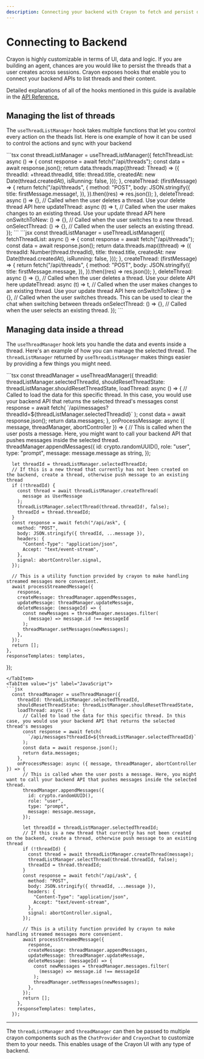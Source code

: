 ```yaml
---
description: Connecting your backend with Crayon to fetch and persist data
---
```



# Connecting to Backend

Crayon is highly customizable in terms of UI, data and logic. If you are building an agent, chances are you would like to persist the threads that a user creates across sessions. Crayon exposes hooks that enable you to connect your backend APIs to list threads and their content.

Detailed explanations of all of the hooks mentioned in this guide is available in the <ins>[API Reference](../../reference/js/react-core).</ins>

## Managing the list of threads

The `useThreadListManager` hook takes multiple functions that let you control every action on the theads list. Here is one example of how it can be used to control the actions and sync with your backend

<Tabs groupId="frontend-lang">
<TabItem value="ts" label="TypeScript">
```tsx
  const threadListManager = useThreadListManager({
    fetchThreadList: async () => {
      const response = await fetch("/api/threads");
      const data = await response.json();
      return data.threads.map((thread: Thread) => ({
        threadId: +thread.threadId,
        title: thread.title,
        createdAt: new Date(thread.createdAt),
        isRunning: false,
      }));
    },
    createThread: (firstMessage) => {
      return fetch("/api/threads", {
        method: "POST",
        body: JSON.stringify({
          title: firstMessage.message!,
        }),
      }).then((res) => res.json());
    },
    deleteThread: async () => {}, // Called when the user deletes a thread. Use your delete thread API here
    updateThread: async (t) => t, // Called when the user makes changes to an existing thread. Use your update thread API here
    onSwitchToNew: () => {}, // Called when the user switches to a new thread.
    onSelectThread: () => {}, // Called when the user selects an existing thread.
  });
```
</TabItem>
<TabItem value="js" label="JavaScript">
```jsx
  const threadListManager = useThreadListManager({
    fetchThreadList: async () => {
      const response = await fetch("/api/threads");
      const data = await response.json();
      return data.threads.map((thread) => ({
        threadId: Number(thread.threadId),
        title: thread.title,
        createdAt: new Date(thread.createdAt),
        isRunning: false,
      }));
    },
    createThread: (firstMessage) => {
      return fetch("/api/threads", {
        method: "POST",
        body: JSON.stringify({
          title: firstMessage.message,
        }),
      }).then((res) => res.json());
    },
    deleteThread: async () => {}, // Called when the user deletes a thread. Use your delete API here
    updateThread: async (t) => t, // Called when the user makes changes to an existing thread. Use your update thread API here
    onSwitchToNew: () => {}, // Called when the user switches threads. This can be used to clear the chat when switching between threads
    onSelectThread: () => {}, // Called when the user selects an existing thread.
  });
```
</TabItem>
</Tabs>

## Managing data inside a thread

The `useThreadManager` hook lets you handle the data and events inside a thread. Here's an example of how you can manage the selected thread. The `threadListManager` returned by `useThreadListManager` makes things easier by providing a few things you might need.

<Tabs groupId="frontend-lang">
<TabItem value="ts" label="TypeScript">
```tsx
  const threadManager = useThreadManager({
    threadId: threadListManager.selectedThreadId,
    shouldResetThreadState: threadListManager.shouldResetThreadState,
    loadThread: async () => {
      // Called to load the data for this specific thread. In this case, you would use your backend API that returns the selected thread's messages
      const response = await fetch(
        `/api/messages?threadId=${threadListManager.selectedThreadId}`
      );
      const data = await response.json();
      return data.messages;
    },
    onProcessMessage: async ({ message, threadManager, abortController }) => {
      // This is called when the user posts a message. Here, you might want to call your backend API that pushes messages inside the selected thread.
      threadManager.appendMessages({
        id: crypto.randomUUID(),
        role: "user",
        type: "prompt",
        message: message.message as string,
      });

      let threadId = threadListManager.selectedThreadId;
      // If this is a new thread that currently has not been created on the backend, create a thread, otherwise push message to an existing thread
      if (!threadId) {
        const thread = await threadListManager.createThread(
          message as UserMessage
        );
        threadListManager.selectThread(thread.threadId!, false);
        threadId = thread.threadId;
      }
      const response = await fetch("/api/ask", {
        method: "POST",
        body: JSON.stringify({ threadId, ...message }),
        headers: {
          "Content-Type": "application/json",
          Accept: "text/event-stream",
        },
        signal: abortController.signal,
      });

      // This is a utility function provided by crayon to make handling streamed messages more convenient.
      await processStreamedMessage({
        response,
        createMessage: threadManager.appendMessages,
        updateMessage: threadManager.updateMessage,
        deleteMessage: (messageId) => {
          const newMessages = threadManager.messages.filter(
            (message) => message.id !== messageId
          );
          threadManager.setMessages(newMessages);
        },
      });
      return [];
    },
    responseTemplates: templates,
  });
```
</TabItem>
<TabItem value="js" label="JavaScript">
```jsx
  const threadManager = useThreadManager({
    threadId: threadListManager.selectedThreadId,
    shouldResetThreadState: threadListManager.shouldResetThreadState,
    loadThread: async () => {
      // Called to load the data for this specific thread. In this case, you would use your backend API that returns the selected thread's messages
      const response = await fetch(
        `/api/messages?threadId=${threadListManager.selectedThreadId}`
      );
      const data = await response.json();
      return data.messages;
    },
    onProcessMessage: async ({ message, threadManager, abortController }) => {
      // This is called when the user posts a message. Here, you might want to call your backend API that pushes messages inside the selected thread.
      threadManager.appendMessages({
        id: crypto.randomUUID(),
        role: "user",
        type: "prompt",
        message: message.message,
      });

      let threadId = threadListManager.selectedThreadId;
      // If this is a new thread that currently has not been created on the backend, create a thread, otherwise push message to an existing thread
      if (!threadId) {
        const thread = await threadListManager.createThread(message);
        threadListManager.selectThread(thread.threadId, false);
        threadId = thread.threadId;
      }
      const response = await fetch("/api/ask", {
        method: "POST",
        body: JSON.stringify({ threadId, ...message }),
        headers: {
          "Content-Type": "application/json",
          Accept: "text/event-stream",
        },
        signal: abortController.signal,
      });

      // This is a utility function provided by crayon to make handling streamed messages more convenient.
      await processStreamedMessage({
        response,
        createMessage: threadManager.appendMessages,
        updateMessage: threadManager.updateMessage,
        deleteMessage: (messageId) => {
          const newMessages = threadManager.messages.filter(
            (message) => message.id !== messageId
          );
          threadManager.setMessages(newMessages);
        },
      });
      return [];
    },
    responseTemplates: templates,
  });
```
</TabItem>
</Tabs>

---

The `threadListManager` and `threadManager` can then be passed to multiple crayon components such as the `ChatProvider` and `CrayonChat` to customize them to your needs. This enables usage of the Crayon UI with any type of backend.
